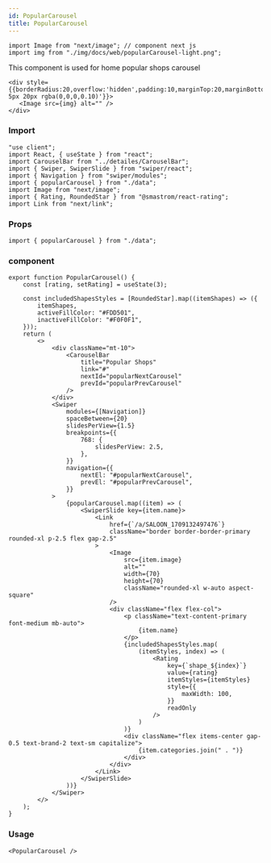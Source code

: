 ---
id: PopularCarousel
title: PopularCarousel
---
```tsx
import Image from "next/image"; // component next js
import img from "./img/docs/web/popularCarousel-light.png";
```
This component is used for  home popular shops carousel
```tsx
<div style={{borderRadius:20,overflow:'hidden',padding:10,marginTop:20,marginBottom:20,boxShadow:'5px 5px 20px rgba(0,0,0,0.10)'}}>
   <Image src={img} alt="" />
</div>
```
### Import

```tsx
"use client";
import React, { useState } from "react";
import CarouselBar from "../detailes/CarouselBar";
import { Swiper, SwiperSlide } from "swiper/react";
import { Navigation } from "swiper/modules";
import { popularCarousel } from "./data";
import Image from "next/image";
import { Rating, RoundedStar } from "@smastrom/react-rating";
import Link from "next/link";
```

### Props

```tsx
import { popularCarousel } from "./data";
```

### component

```tsx
export function PopularCarousel() {
    const [rating, setRating] = useState(3);

    const includedShapesStyles = [RoundedStar].map((itemShapes) => ({
        itemShapes,
        activeFillColor: "#FDD501",
        inactiveFillColor: "#F0F0F1",
    }));
    return (
        <>
            <div className="mt-10">
                <CarouselBar
                    title="Popular Shops"
                    link="#"
                    nextId="popularNextCarousel"
                    prevId="popularPrevCarousel"
                />
            </div>
            <Swiper
                modules={[Navigation]}
                spaceBetween={20}
                slidesPerView={1.5}
                breakpoints={{
                    768: {
                        slidesPerView: 2.5,
                    },
                }}
                navigation={{
                    nextEl: "#popularNextCarousel",
                    prevEl: "#popularPrevCarousel",
                }}
            >
                {popularCarousel.map((item) => (
                    <SwiperSlide key={item.name}>
                        <Link
                            href={`/a/SALOON_1709132497476`}
                            className="border border-border-primary rounded-xl p-2.5 flex gap-2.5"
                        >
                            <Image
                                src={item.image}
                                alt=""
                                width={70}
                                height={70}
                                className="rounded-xl w-auto aspect-square"
                            />
                            <div className="flex flex-col">
                                <p className="text-content-primary font-medium mb-auto">
                                    {item.name}
                                </p>
                                {includedShapesStyles.map(
                                    (itemStyles, index) => (
                                        <Rating
                                            key={`shape_${index}`}
                                            value={rating}
                                            itemStyles={itemStyles}
                                            style={{
                                                maxWidth: 100,
                                            }}
                                            readOnly
                                        />
                                    )
                                )}
                                <div className="flex items-center gap-0.5 text-brand-2 text-sm capitalize">
                                    {item.categories.join(" . ")}
                                </div>
                            </div>
                        </Link>
                    </SwiperSlide>
                ))}
            </Swiper>
        </>
    );
}

```

### Usage

```tsx
<PopularCarousel />
```